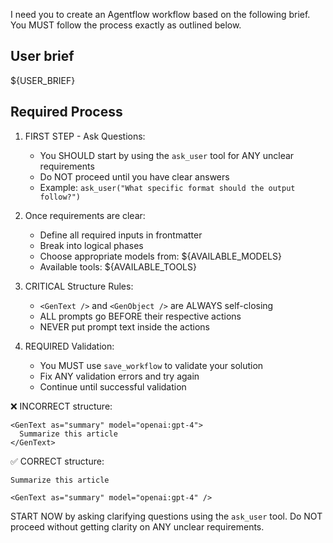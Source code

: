 I need you to create an Agentflow workflow based on the following brief. You MUST follow the process exactly as outlined below.

## User brief

${USER_BRIEF}

## Required Process

1. FIRST STEP - Ask Questions:
   - You SHOULD start by using the `ask_user` tool for ANY unclear requirements
   - Do NOT proceed until you have clear answers
   - Example: `ask_user("What specific format should the output follow?")`

2. Once requirements are clear:
   - Define all required inputs in frontmatter
   - Break into logical phases
   - Choose appropriate models from: ${AVAILABLE_MODELS}
   - Available tools: ${AVAILABLE_TOOLS}

3. CRITICAL Structure Rules:
   - `<GenText />` and `<GenObject />` are ALWAYS self-closing
   - ALL prompts go BEFORE their respective actions
   - NEVER put prompt text inside the actions

4. REQUIRED Validation:
   - You MUST use `save_workflow` to validate your solution
   - Fix ANY validation errors and try again
   - Continue until successful validation

❌ INCORRECT structure:
```mdx
<GenText as="summary" model="openai:gpt-4">
  Summarize this article
</GenText>
```

✅ CORRECT structure:
```mdx
Summarize this article

<GenText as="summary" model="openai:gpt-4" />
```

START NOW by asking clarifying questions using the `ask_user` tool. Do NOT proceed without getting clarity on ANY unclear requirements.
